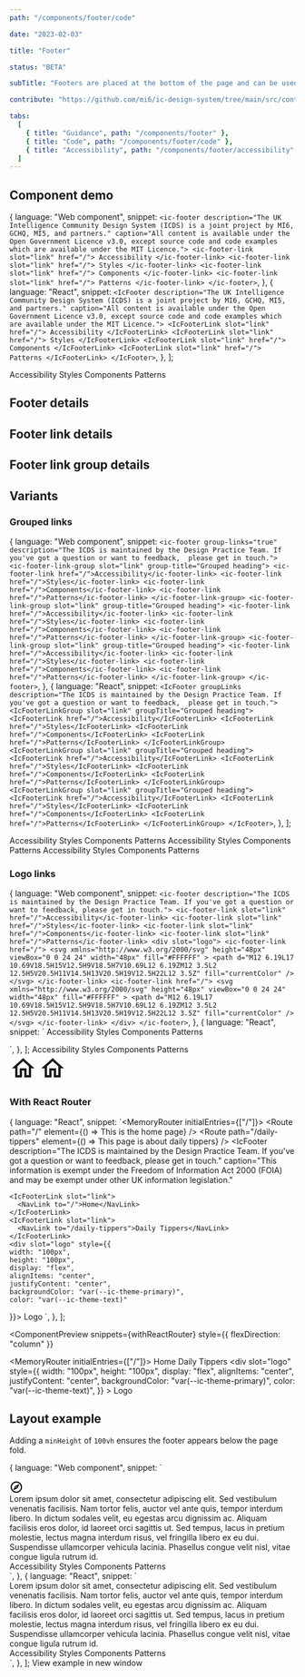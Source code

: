 ```yaml
---
path: "/components/footer/code"

date: "2023-02-03"

title: "Footer"

status: "BETA"

subTitle: "Footers are placed at the bottom of the page and can be used for additional links not found in the main navigation."

contribute: "https://github.com/mi6/ic-design-system/tree/main/src/content/structured/components/footer"

tabs:
  [
    { title: "Guidance", path: "/components/footer" },
    { title: "Code", path: "/components/footer/code" },
    { title: "Accessibility", path: "/components/footer/accessibility" },
  ]
---
```




## Component demo

  {
    language: "Web component",
    snippet: `<ic-footer
    description="The UK Intelligence Community Design System (ICDS) is a joint project by MI6, GCHQ, MI5, and partners."
    caption="All content is available under the Open Government Licence v3.0, except source code and code examples which are available under the MIT Licence.">
    <ic-footer-link slot="link" href="/">
      Accessibility
    </ic-footer-link>
    <ic-footer-link slot="link" href="/">
      Styles
    </ic-footer-link>
    <ic-footer-link slot="link" href="/">
      Components
    </ic-footer-link>
    <ic-footer-link slot="link" href="/">
      Patterns
    </ic-footer-link>
</ic-footer>`,
  },
  {
    language: "React",
    snippet: `<IcFooter
    description="The UK Intelligence Community Design System (ICDS) is a joint project by MI6, GCHQ, MI5, and partners."
    caption="All content is available under the Open Government Licence v3.0, except source code and code examples which are available under the MIT Licence.">
    <IcFooterLink slot="link" href="/">
      Accessibility
    </IcFooterLink>
    <IcFooterLink slot="link" href="/">
      Styles
    </IcFooterLink>
    <IcFooterLink slot="link" href="/">
      Components
    </IcFooterLink>
    <IcFooterLink slot="link" href="/">
      Patterns
    </IcFooterLink>
</IcFooter>`,
  },
];

<ComponentPreview snippets={snippets}>
  <IcFooter
    description="The UK Intelligence Community Design System (ICDS) is a joint project by MI6, GCHQ, MI5, and partners."
    caption="All content is available under the Open Government Licence v3.0, except source code and code examples which are available under the MIT Licence."
  >
    <IcFooterLink slot="link" href="/">
      Accessibility
    </IcFooterLink>
    <IcFooterLink slot="link" href="/">
      Styles
    </IcFooterLink>
    <IcFooterLink slot="link" href="/">
      Components
    </IcFooterLink>
    <IcFooterLink slot="link" href="/">
      Patterns
    </IcFooterLink>
  </IcFooter>
</ComponentPreview>

## Footer details

<ComponentDetails component="ic-footer" />

## Footer link details

<ComponentDetails component="ic-footer-link" />

## Footer link group details

<ComponentDetails component="ic-footer-link-group" />

## Variants

### Grouped links

  {
    language: "Web component",
    snippet: `<ic-footer
    group-links="true"
    description="The ICDS is maintained by the Design Practice Team. If you've got a question or want to feedback, 
          please get in touch.">
    <ic-footer-link-group slot="link" group-title="Grouped heading">
      <ic-footer-link href="/">Accessibility</ic-footer-link>
      <ic-footer-link href="/">Styles</ic-footer-link>
      <ic-footer-link href="/">Components</ic-footer-link>
      <ic-footer-link href="/">Patterns</ic-footer-link>
    </ic-footer-link-group>
    <ic-footer-link-group slot="link" group-title="Grouped heading">
      <ic-footer-link href="/">Accessibility</ic-footer-link>
      <ic-footer-link href="/">Styles</ic-footer-link>
      <ic-footer-link href="/">Components</ic-footer-link>
      <ic-footer-link href="/">Patterns</ic-footer-link>
    </ic-footer-link-group>
    <ic-footer-link-group slot="link" group-title="Grouped heading">
      <ic-footer-link href="/">Accessibility</ic-footer-link>
      <ic-footer-link href="/">Styles</ic-footer-link>
      <ic-footer-link href="/">Components</ic-footer-link>
      <ic-footer-link href="/">Patterns</ic-footer-link>
    </ic-footer-link-group>
  </ic-footer>`,
  },
  {
    language: "React",
    snippet: `<IcFooter
    groupLinks
    description="The ICDS is maintained by the Design Practice Team. If you've got a question or want to feedback, 
          please get in touch.">
    <IcFooterLinkGroup slot="link" groupTitle="Grouped heading">
      <IcFooterLink href="/">Accessibility</IcFooterLink>
      <IcFooterLink href="/">Styles</IcFooterLink>
      <IcFooterLink href="/">Components</IcFooterLink>
      <IcFooterLink href="/">Patterns</IcFooterLink>
    </IcFooterLinkGroup>
    <IcFooterLinkGroup slot="link" groupTitle="Grouped heading">
      <IcFooterLink href="/">Accessibility</IcFooterLink>
      <IcFooterLink href="/">Styles</IcFooterLink>
      <IcFooterLink href="/">Components</IcFooterLink>
      <IcFooterLink href="/">Patterns</IcFooterLink>
    </IcFooterLinkGroup>
    <IcFooterLinkGroup slot="link" groupTitle="Grouped heading">
      <IcFooterLink href="/">Accessibility</IcFooterLink>
      <IcFooterLink href="/">Styles</IcFooterLink>
      <IcFooterLink href="/">Components</IcFooterLink>
      <IcFooterLink href="/">Patterns</IcFooterLink>
    </IcFooterLinkGroup>
  </IcFooter>`,
  },
];

<ComponentPreview snippets={snippetsGroupedLinks}>
  <IcFooter
    groupLinks
    description="The ICDS is maintained by the Design Practice Team. If you've got a question or want to feedback, 
          please get in touch."
  >
    <IcFooterLinkGroup slot="link" groupTitle="Grouped heading">
      <IcFooterLink href="/">Accessibility</IcFooterLink>
      <IcFooterLink href="/">Styles</IcFooterLink>
      <IcFooterLink href="/">Components</IcFooterLink>
      <IcFooterLink href="/">Patterns</IcFooterLink>
    </IcFooterLinkGroup>
    <IcFooterLinkGroup slot="link" groupTitle="Grouped heading">
      <IcFooterLink href="/">Accessibility</IcFooterLink>
      <IcFooterLink href="/">Styles</IcFooterLink>
      <IcFooterLink href="/">Components</IcFooterLink>
      <IcFooterLink href="/">Patterns</IcFooterLink>
    </IcFooterLinkGroup>
    <IcFooterLinkGroup slot="link" groupTitle="Grouped heading">
      <IcFooterLink href="/">Accessibility</IcFooterLink>
      <IcFooterLink href="/">Styles</IcFooterLink>
      <IcFooterLink href="/">Components</IcFooterLink>
      <IcFooterLink href="/">Patterns</IcFooterLink>
    </IcFooterLinkGroup>
  </IcFooter>
</ComponentPreview>

### Logo links

  {
    language: "Web component",
    snippet: `<ic-footer description="The ICDS is maintained by the Design Practice Team. If you've got a question or want to feedback, please get in touch.">
  <ic-footer-link slot="link" href="/">Accessibility</ic-footer-link>
  <ic-footer-link slot="link" href="/">Styles</ic-footer-link>
  <ic-footer-link slot="link" href="/">Components</ic-footer-link>
  <ic-footer-link slot="link" href="/">Patterns</ic-footer-link>
    <div slot="logo">
      <ic-footer-link href="/">
        <svg xmlns="http://www.w3.org/2000/svg"
          height="48px"
          viewBox="0 0 24 24"
          width="48px"
          fill="#FFFFFF"
        >
          <path
            d="M12 6.19L17 10.69V18.5H15V12.5H9V18.5H7V10.69L12 6.19ZM12 3.5L2 12.5H5V20.5H11V14.5H13V20.5H19V12.5H22L12 3.5Z"
            fill="currentColor"
          />
      </svg>
      </ic-footer-link>
      <ic-footer-link href="/">
        <svg
          xmlns="http://www.w3.org/2000/svg"
          height="48px"
          viewBox="0 0 24 24"
          width="48px"
          fill="#FFFFFF"
        >
          <path
            d="M12 6.19L17 10.69V18.5H15V12.5H9V18.5H7V10.69L12 6.19ZM12 3.5L2 12.5H5V20.5H11V14.5H13V20.5H19V12.5H22L12 3.5Z"
            fill="currentColor"
          />
        </svg>
      </ic-footer-link>
    </div>
</ic-footer>`,
  },
  {
    language: "React",
    snippet: `<IcFooter description="The ICDS is maintained by the Design Practice Team. If you've got a question or want to feedback, please get in touch.">
  <IcFooterLink slot="link" href="/">Accessibility</IcFooterLink>
  <IcFooterLink slot="link" href="/">Styles</IcFooterLink>
  <IcFooterLink slot="link" href="/">Components</IcFooterLink>
  <IcFooterLink slot="link" href="/">Patterns</IcFooterLink>
  <div slot="logo">
    <IcFooterLink href="/">
      <SlottedSVG
        xmlns="http://www.w3.org/2000/svg"
        height="48px"
        viewBox="0 0 24 24"
        width="48px"
        fill="#FFFFFF"
      >
        <path
          d="M12 6.19L17 10.69V18.5H15V12.5H9V18.5H7V10.69L12 6.19ZM12 3.5L2 12.5H5V20.5H11V14.5H13V20.5H19V12.5H22L12 3.5Z"
          fill="currentColor"
        />
      </SlottedSVG>
    </IcFooterLink>
    <IcFooterLink href="/">
      <SlottedSVG
        xmlns="http://www.w3.org/2000/svg"
        height="48px"
        viewBox="0 0 24 24"
        width="48px"
        fill="#FFFFFF"
      >
        <path
          d="M12 6.19L17 10.69V18.5H15V12.5H9V18.5H7V10.69L12 6.19ZM12 3.5L2 12.5H5V20.5H11V14.5H13V20.5H19V12.5H22L12 3.5Z"
          fill="currentColor"
        />
      </SlottedSVG>
    </IcFooterLink>
  </div>
</IcFooter>`,
  },
];

<ComponentPreview snippets={snippetsLogoLinks}>
  <IcFooter description="The ICDS is maintained by the Design Practice Team. If you've got a question or want to feedback, please get in touch.">
    <IcFooterLink slot="link" href="/">
      Accessibility
    </IcFooterLink>
    <IcFooterLink slot="link" href="/">
      Styles
    </IcFooterLink>
    <IcFooterLink slot="link" href="/">
      Components
    </IcFooterLink>
    <IcFooterLink slot="link" href="/">
      Patterns
    </IcFooterLink>
    <div
      slot="logo"
      style={{
        display: "flex",
        gap: "var(--ic-space-lg)",
      }}
    >
      <IcFooterLink href="/">
        <svg
          xmlns="http://www.w3.org/2000/svg"
          height="48px"
          viewBox="0 0 24 24"
          width="48px"
          fill="#FFFFFF"
        >
          <path
            d="M12 6.19L17 10.69V18.5H15V12.5H9V18.5H7V10.69L12 6.19ZM12 3.5L2 12.5H5V20.5H11V14.5H13V20.5H19V12.5H22L12 3.5Z"
            fill="currentColor"
          />
        </svg>
      </IcFooterLink>
      <IcFooterLink href="/">
        <svg
          xmlns="http://www.w3.org/2000/svg"
          height="48px"
          viewBox="0 0 24 24"
          width="48px"
          fill="#FFFFFF"
        >
          <path
            d="M12 6.19L17 10.69V18.5H15V12.5H9V18.5H7V10.69L12 6.19ZM12 3.5L2 12.5H5V20.5H11V14.5H13V20.5H19V12.5H22L12 3.5Z"
            fill="currentColor"
          />
        </svg>
      </IcFooterLink>
    </div>
  </IcFooter>
</ComponentPreview>

### With React Router

  {
    language: "React",
    snippet: `<MemoryRouter initialEntries={["/"]}>
  <Routes>
      <Route path="/" element={() => <IcTypography>This is the home page</IcTypography>} />
      <Route path="/daily-tippers" element={() => <IcTypography>This page is about daily tippers</IcTypography>} />
  </Routes>
  <IcFooter description="The ICDS is maintained by the Design Practice Team. If you've got a question or want to feedback, please get in touch." caption="This information is exempt under the Freedom of Information Act 2000 (FOIA) and may be exempt under other UK information legislation." 
  > 
    <IcFooterLink slot="link">
      <NavLink to="/">Home</NavLink>
    </IcFooterLink>
    <IcFooterLink slot="link">
      <NavLink to="/daily-tippers">Daily Tippers</NavLink>
    </IcFooterLink>
    <div slot="logo" style={{
    width: "100px",
    height: "100px",
    display: "flex",
    alignItems: "center",
    justifyContent: "center",
    backgroundColor: "var(--ic-theme-primary)",
    color: "var(--ic-theme-text)"
  }}>
      Logo
    </div>
  </IcFooter>
</MemoryRouter>
    `,
  },
];

<ComponentPreview
  snippets={withReactRouter}
  style={{ flexDirection: "column" }}
>
  <MemoryRouter initialEntries={["/"]}>
    <IcFooter
      description="The ICDS is maintained by the Design Practice Team. If you've got a question or want to feedback, please get in touch."
      caption="This information is exempt under the Freedom of Information Act 2000 (FOIA) and may be exempt under other UK information legislation."
    >
      <IcFooterLink slot="link">
        <NavLink to="/">Home</NavLink>
      </IcFooterLink>
      <IcFooterLink slot="link">
        <NavLink to="/daily-tippers">Daily Tippers</NavLink>
      </IcFooterLink>
      <div
        slot="logo"
        style={{
          width: "100px",
          height: "100px",
          display: "flex",
          alignItems: "center",
          justifyContent: "center",
          backgroundColor: "var(--ic-theme-primary)",
          color: "var(--ic-theme-text)",
        }}
      >
        Logo
      </div>
    </IcFooter>
  </MemoryRouter>
</ComponentPreview>

## Layout example

Adding a `minHeight` of `100vh` ensures the footer appears below the page fold.

  {
    language: "Web component",
    snippet: `<div className='footer-layout-root'>
  <div style="minHeight: 100vh">  
    <ic-top-navigation appTitle="ICDS" status="alpha" version="v0.0.7">
      <svg
        slot="app-icon"
        xmlns="http://www.w3.org/2000/svg"
        height="24px"
        viewBox="0 0 24 24"
        width="24px"
        fill="#000000"
      >
        <path d="M0 0h24v24H0V0z" fill="none" />
        <path d="M12 2C6.48 2 2 6.48 2 12s4.48 10 10 10 10-4.48 10-10S17.52 2 12 2zm0 18c-4.41 0-8-3.59-8-8s3.59-8 8-8 8 3.59 8 8-3.59 8-8 8zm-5.5-2.5l7.51-3.49L17.5 6.5 9.99 9.99 6.5 17.5zm5.5-6.6c.61 0 1.1.49 1.1 1.1s-.49 1.1-1.1 1.1-1.1-.49-1.1-1.1.49-1.1 1.1-1.1z" />
      </svg>
    </ic-top-navigation>
    <main>
      <ic-section-container>
        <ic-typography>
          Lorem ipsum dolor sit amet, consectetur adipiscing elit. Sed
          vestibulum venenatis facilisis. Nam tortor felis, auctor vel
          ante quis, tempor interdum libero. In dictum sodales velit, eu
          egestas arcu dignissim ac. Aliquam facilisis eros dolor, id
          laoreet orci sagittis ut. Sed tempus, lacus in pretium molestie,
          lectus magna interdum risus, vel fringilla libero ex eu dui.
          Suspendisse ullamcorper vehicula lacinia. Phasellus congue velit
          nisl, vitae congue ligula rutrum id.
        </ic-typography>
      </ic-section-container>
    </main>
  </div>
  <ic-footer
    description="The UK Intelligence Community Design System (ICDS) is a joint project by MI6, GCHQ, MI5, and partners."
    caption="All content is available under the Open Government Licence v3.0, except source code and code examples which are available under the MIT Licence.">
    <ic-footer-link slot="link" href="/">Accessibility</ic-footer-link>
    <ic-footer-link slot="link" href="/">Styles</ic-footer-link>
    <ic-footer-link slot="link" href="/">Components</ic-footer-link>
    <ic-footer-link slot="link" href="/">Patterns</ic-footer-link>
  </ic-footer>
</div>
    `,
  },
  {
    language: "React",
    snippet: `<div className='footer-layout-root'>
  <div style={{minHeight:"100vh"}}>  
    <IcTopNavigation appTitle="ICDS" status="alpha" version="v0.0.7">
      <SlottedSVG
        slot="app-icon"
        xmlns="http://www.w3.org/2000/svg"
        height="24px"
        viewBox="0 0 24 24"
        width="24px"
        fill="#000000"
      >
        <path d="M0 0h24v24H0V0z" fill="none" />
        <path d="M12 2C6.48 2 2 6.48 2 12s4.48 10 10 10 10-4.48 10-10S17.52 2 12 2zm0 18c-4.41 0-8-3.59-8-8s3.59-8 8-8 8 3.59 8 8-3.59 8-8 8zm-5.5-2.5l7.51-3.49L17.5 6.5 9.99 9.99 6.5 17.5zm5.5-6.6c.61 0 1.1.49 1.1 1.1s-.49 1.1-1.1 1.1-1.1-.49-1.1-1.1.49-1.1 1.1-1.1z" />
      </SlottedSVG>
    </IcTopNavigation>
    <main>
      <IcSectionContainer>
        <IcTypography>
          Lorem ipsum dolor sit amet, consectetur adipiscing elit. Sed
          vestibulum venenatis facilisis. Nam tortor felis, auctor vel
          ante quis, tempor interdum libero. In dictum sodales velit, eu
          egestas arcu dignissim ac. Aliquam facilisis eros dolor, id
          laoreet orci sagittis ut. Sed tempus, lacus in pretium molestie,
          lectus magna interdum risus, vel fringilla libero ex eu dui.
          Suspendisse ullamcorper vehicula lacinia. Phasellus congue velit
          nisl, vitae congue ligula rutrum id.
        </IcTypography>
      </IcSectionContainer>
    </main>
  </div>
  <IcFooter
    description="The UK Intelligence Community Design System (ICDS) is a joint project by MI6, GCHQ, MI5, and partners."
    caption="All content is available under the Open Government Licence v3.0, except source code and code examples which are available under the MIT Licence.">
    <IcFooterLink slot="link" href="/">Accessibility</IcFooterLink>
    <IcFooterLink slot="link" href="/">Styles</IcFooterLink>
    <IcFooterLink slot="link" href="/">Components</IcFooterLink>
    <IcFooterLink slot="link" href="/">Patterns</IcFooterLink>
  </IcFooter>
</div>`,
  },
];

<ComponentPreview snippets={footerLayoutExample}>
  <IcLink href="/footer-layout" target="_blank">
    View example in new window
  </IcLink>
</ComponentPreview>
